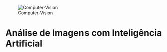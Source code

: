 ![Computer-Vision](https://github.com/marcosmorais94/formacao-inteligencia-artificial/assets/91103250/df07e4a1-2611-4e71-9712-842501180f91)

# Análise de Imagens com Inteligência Artificial
